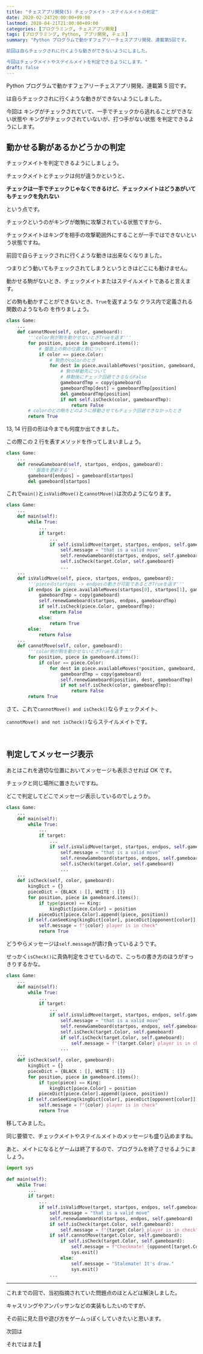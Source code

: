 ```yaml
---
title: "チェスアプリ開発(5) チェックメイト・ステイルメイトの判定"
date: 2020-02-24T20:00:00+09:00
lastmod: 2020-04-21T21:00:00+09:00
categories: [プログラミング, チェスアプリ開発]
tags: [プログラミング, Python, アプリ開発, チェス]
summary: "Python プログラムで動かすフェアリーチェスアプリ開発、連載第5回です。

前回は自らチェックされに行くような動きができないようにしました。

今回はチェックメイトやステイルメイトを判定できるようにします。"
draft: false
---
```


Python プログラムで動かすフェアリーチェスアプリ開発、連載第 5 回です。

<pstlk label="前回" to="chess-app-devel-4" />は自らチェックされに行くような動きができないようにしました。

今回は
<tltp label="チェックメイト">キングがチェックされていて、一手でチェックから逃れることができない状態</tltp>や
<tltp label="ステイルメイト">キングがチェックされていないが、打つ手がない状態</tltp>
を判定できるようにします。

<!--more-->

## 動かせる駒があるかどうかの判定

チェックメイトを判定できるようにしましょう。

チェックメイトとチェックは何が違うかというと、

**チェックは一手でチェックじゃなくできるけど、チェックメイトはどうあがいてもチェックを免れない**

という点です。

チェックというのがキングが敵駒に攻撃されている状態ですから、

チェックメイトはキングを相手の攻撃範囲外にすることが一手ではできないという状態ですね。

前回で自らチェックされに行くような動きは出来なくなりました。

つまりどう動いてもチェックされてしまうというときはどこにも動けません。

動かせる駒がないとき、チェックメイトまたはステイルメイトであると言えます。

どの駒も動かすことができないとき、`True`を返すような
<tltp label="メソッド">クラス内で定義される関数のようなもの</tltp>
を作りましょう。

```py:main.py
class Game:
    ...
    def cannotMove(self, color, gameboard):
        '''color側が駒を動かせないときTrueを返す'''
        for position, piece in gameboard.items():
            # 盤面上の駒の位置と駒について
            if color == piece.Color:
                # 駒色がcolorのとき
                for dest in piece.availableMoves(*position, gameboard, Color=color):
                    # 駒の移動先について
                    # 移動後にチェック回避できるならFalse
                    gameboardTmp = copy(gameboard)
                    gameboardTmp[dest] = gameboardTmp[position]
                    del gameboardTmp[position]
                    if not self.isCheck(color, gameboardTmp):
                        return False
        # colorのどの駒をどのように移動させてもチェック回避できなかったとき
        return True
```

13, 14 行目の形は今までも何度か出てきました。

この際この 2 行を表すメソッドを作ってしまいましょう。

```py:main.py
class Game:
    ...
    def renewGameboard(self, startpos, endpos, gameboard):
        '''盤面を更新する'''
        gameboard[endpos] = gameboard[startpos]
        del gameboard[startpos]
```

これで`main()`と`isValidMove()`と`cannotMove()`は次のようになります。

```py:main.py {hl_lines=[10, 18, 32]}
class Game:
    ...
    def main(self):
        while True:
            ...
            if target:
                ...
                if self.isValidMove(target, startpos, endpos, self.gameboard):
                    self.message = "that is a valid move"
                    self.renewGameboard(startpos, endpos, self.gameboard)
                    self.isCheck(target.Color, self.gameboard)
                    ...
    ...
    def isValidMove(self, piece, startpos, endpos, gameboard):
        '''pieceのstartpos -> endposの動きが可能であるときTrueを返す'''
        if endpos in piece.availableMoves(startpos[0], startpos[1], gameboard, Color=piece.Color):
            gameboardTmp = copy(gameboard)
            self.renewGameboard(startpos, endpos, gameboardTmp)
            if self.isCheck(piece.Color, gameboardTmp):
                return False
            else:
                return True
        else:
            return False
    ...
    def cannotMove(self, color, gameboard):
        '''color側が駒を動かせないときTrueを返す'''
        for position, piece in gameboard.items():
            if color == piece.Color:
                for dest in piece.availableMoves(*position, gameboard, Color=color):
                    gameboardTmp = copy(gameboard)
                    self.renewGameboard(position, dest, gameboardTmp)
                    if not self.isCheck(color, gameboardTmp):
                        return False
        return True
```

さて、これで`cannotMove() and isCheck()`ならチェックメイト、

`cannotMove() and not isCheck()`ならステイルメイトです。

<br/>

## 判定してメッセージ表示

あとはこれを適切な位置においてメッセージも表示させれば OK です。

チェックと同じ場所に置きたいですね。

どこで判定してどこでメッセージ表示しているのでしょうか。

```py:main.py {hl_lines=[11, 22]}
class Game:
    ...
    def main(self):
        while True:
            ...
            if target:
                ...
                if self.isValidMove(target, startpos, endpos, self.gameboard):
                    self.message = "that is a valid move"
                    self.renewGameboard(startpos, endpos, self.gameboard)
                    self.isCheck(target.Color, self.gameboard)
                    ...
    ...
    def isCheck(self, color, gameboard):
        kingDict = {}
        pieceDict = {BLACK : [], WHITE : []}
        for position, piece in gameboard.items():
            if type(piece) == King:
                kingDict[piece.Color] = position
            pieceDict[piece.Color].append((piece, position))
        if self.canSeeKing(kingDict[color], pieceDict[opponent[color]], gameboard):
            self.message = f"{color} player is in check"
            return True
```

どうやらメッセージは`self.message`が請け負っているようです。

せっかく`isCheck()`に真偽判定をさせているので、こっちの書き方のほうがすっきりするかな。

```py:main.py {hl_lines=["11-13", 24], ins=[1, 2], del=[0, 3], inline_hl=[1:[0_12]]}
class Game:
    ...
    def main(self):
        while True:
            ...
            if target:
                ...
                if self.isValidMove(target, startpos, endpos, self.gameboard):
                    self.message = "that is a valid move"
                    self.renewGameboard(startpos, endpos, self.gameboard)
                    self.isCheck(target.Color, self.gameboard)
                    if self.isCheck(target.Color, self.gameboard):
                        self.message = f"{target.Color} player is in check"
                    ...
    ...
    def isCheck(self, color, gameboard):
        kingDict = {}
        pieceDict = {BLACK : [], WHITE : []}
        for position, piece in gameboard.items():
            if type(piece) == King:
                kingDict[piece.Color] = position
            pieceDict[piece.Color].append((piece, position))
        if self.canSeeKing(kingDict[color], pieceDict[opponent[color]], gameboard):
            self.message = f"{color} player is in check"
            return True
```

移してみました。

同じ要領で、チェックメイトやステイルメイトのメッセージも盛り込めますね。

あと、メイトになるとゲームは終了するので、プログラムを終了させるようにましょう。

```py:main.py {hl_lines=["13-19"]}
import sys
　
def main(self):
    while True:
        ...
        if target:
            ...
            if self.isValidMove(target, startpos, endpos, self.gameboard):
                self.message = "that is a valid move"
                self.renewGameboard(startpos, endpos, self.gameboard)
                if self.isCheck(target.Color, self.gameboard):
                    self.message = f"{target.Color} player is in check"
                if self.cannotMove(target.Color, self.gameboard):
                    if self.isCheck(target.Color, self.gameboard):
                        self.message = f"Checkmate! {opponent[target.Color]} player won!"
                        sys.exit()
                    else:
                        self.message = "Stalemate! It's draw."
                        sys.exit()
                ...
```

---

これまでの回で、当初指摘されていた問題点のほとんどは解決しました。

キャスリングやアンパッサンなどの実装もしたいのですが、

その前に見た目や遊び方をゲームっぽくしていきたいと思います。

次回は<pstlk label="こちら" to="chess-app-devel-6" />

それではまた👋

